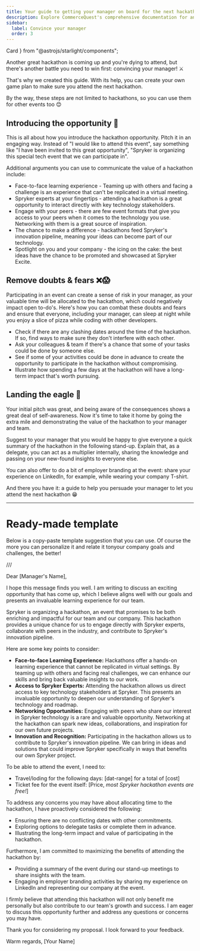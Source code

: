 ```yaml
---
title: Your guide to getting your manager on board for the next hackathon
description: Explore CommerceQuest's comprehensive documentation for an in-depth look at our premium tools and construction services. 
sidebar:
  label: Convince your manager
  order: 3
---
```


  Card
} from "@astrojs/starlight/components";

Another great hackathon is coming up and you're dying to attend, but there's another battle you need to win first: convincing your manager! ⚔️

That's why we created this guide. With its help, you can create your own game plan to make sure you attend the next hackathon.

By the way, these steps are not limited to hackathons, so you can use them for other events too 😊

## Introducing the opportunity 💬
This is all about how you introduce the hackathon opportunity. Pitch it in an engaging way.
Instead of "I would like to attend this event", say something like "I have been invited to this great opportunity", "Spryker is organizing this special tech event that we can participate in".

Additional arguments you can use to communicate the value of a hackathon include:
* Face-to-face learning experience - Teaming up with others and facing a challenge is an experience that can't be replicated in a virtual meeting.
* Spryker experts at your fingertips - attending a hackathon is a great opportunity to interact directly with key technology stakeholders.
* Engage with your peers - there are few event formats that give you access to your peers when it comes to the technology you use. Networking with them is a great source of inspiration.
* The chance to make a difference - hackathons feed Spryker's innovation pipeline, meaning your ideas can become part of our technology.
* Spotlight on you and your company - the icing on the cake: the best ideas have the chance to be promoted and showcased at Spryker Excite.

## Remove doubts & fears ❌😱
Participating in an event can create a sense of risk in your manager, as your valuable time will be allocated to the hackathon, which could negatively impact open to-do's.
Here's how you can combat these doubts and fears and ensure that everyone, including your manager, can sleep at night while you enjoy a slice of pizza while coding with other developers.
* Check if there are any clashing dates around the time of the hackathon. If so, find ways to make sure they don't interfere with each other.
* Ask your colleagues & team if there's a chance that some of your tasks could be done by someone else.
* See if some of your activities could be done in advance to create the opportunity to participate in the hackathon without compromising.
* Illustrate how spending a few days at the hackathon will have a long-term impact that's worth pursuing.

## Landing the eagle 🦅

Your initial pitch was great, and being aware of the consequences shows a great deal of self-awareness. Now it's time to take it home by going the extra mile and demonstrating the value of the hackathon to your manager and team.

Suggest to your manager that you would be happy to give everyone a quick summary of the hackathon in the following stand-up. Explain that, as a delegate, you can act as a multiplier internally, sharing the knowledge and passing on your new-found insights to everyone else.

You can also offer to do a bit of employer branding at the event: share your experience on LinkedIn, for example, while wearing your company T-shirt.

And there you have it: a guide to help you persuade your manager to let you attend the next hackathon 😁

***

# Ready-made template

Below is a copy-paste template suggestion that you can use. Of course the more you can personalize it and relate it tonyour company goals and challenges, the better!

///

Dear [Manager's Name],

I hope this message finds you well. I am writing to discuss an exciting opportunity that has come up, which I believe aligns well with our goals and presents an invaluable learning experience for our team.

Spryker is organizing a hackathon, an event that promises to be both enriching and impactful for our team and our company. This hackathon provides a unique chance for us to engage directly with Spryker experts, collaborate with peers in the industry, and contribute to Spryker's innovation pipeline.

Here are some key points to consider:

* **Face-to-face Learning Experience:** Hackathons offer a hands-on learning experience that cannot be replicated in virtual settings. By teaming up with others and facing real challenges, we can enhance our skills and bring back valuable insights to our work.
* **Access to Spryker Experts:** Attending the hackathon allows us direct access to key technology stakeholders at Spryker. This presents an invaluable opportunity to deepen our understanding of Spryker's technology and roadmap.
* **Networking Opportunities:** Engaging with peers who share our interest in Spryker technology is a rare and valuable opportunity. Networking at the hackathon can spark new ideas, collaborations, and inspiration for our own future projects.
* **Innovation and Recognition:** Participating in the hackathon allows us to contribute to Spryker's innovation pipeline. We can bring in ideas and solutions that could improve Spryker specifically in ways that benefits our own Spryker project.

To be able to attend the event, I need to:
* Travel/loding for the following days: [dat-range] for a total of [cost]
* Ticket fee for the event itself: [Price, _most Spryker hackathon events are free!_]

To address any concerns you may have about allocating time to the hackathon, I have proactively considered the following:

* Ensuring there are no conflicting dates with other commitments.
* Exploring options to delegate tasks or complete them in advance.
* Illustrating the long-term impact and value of participating in the hackathon.

Furthermore, I am committed to maximizing the benefits of attending the hackathon by:

* Providing a summary of the event during our stand-up meetings to share insights with the team.
* Engaging in employer branding activities by sharing my experience on LinkedIn and representing our company at the event.

I firmly believe that attending this hackathon will not only benefit me personally but also contribute to our team's growth and success. I am eager to discuss this opportunity further and address any questions or concerns you may have.

Thank you for considering my proposal. I look forward to your feedback.

Warm regards,
[Your Name]